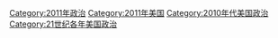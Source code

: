 [[Category:2011年政治|Category:2011年政治]]
[[Category:2011年美国|Category:2011年美国]]
[[Category:2010年代美国政治|Category:2010年代美国政治]]
[[Category:21世纪各年美国政治|Category:21世纪各年美国政治]]